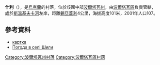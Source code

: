 {{coord|49|41|30|N|34|43|0|E|scale:100000_region:UA|display=title}}

'''什利'''（{{lang-uk|Шили}}），是[[烏克蘭|烏克蘭]]的村落，位於該國中部[[波爾塔瓦州|波爾塔瓦州]]，由[[波爾塔瓦區|波爾塔瓦區]]負責管轄，處於[[斯溫基夫卡河|斯溫基夫卡河]]左岸，距離[[錫亞蓋利|錫亞蓋利]]4公里，海拔高度101米，2001年人口107。

==參考資料==
* [http://gska2.rada.gov.ua/pls/z7502/A005?rdat1=20.11.2007&rf7571=26421 картка]{{dead link|date=2017年11月 |bot=InternetArchiveBot |fix-attempted=yes }}
* [http://weather.in.ua/ua/poltavskaja/28937 Погода в селі Шили] {{Wayback|url=http://weather.in.ua/ua/poltavskaja/28937 |date=20160305114303 }}

{{DEFAULTSORT:Шили}}
[[Category:波爾塔瓦州村落|Category:波爾塔瓦州村落]]
[[Category:波爾塔瓦區村落|Category:波爾塔瓦區村落]]


{{Poltava-geo-stub}}